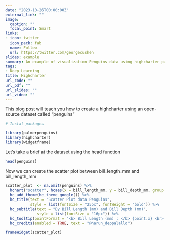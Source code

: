 ```yaml
---
date: "2023-10-26T00:00:00Z"
external_link: ""
image:
  caption: ""
  focal_point: Smart
links:
- icon: twitter
  icon_pack: fab
  name: Follow
  url: https://twitter.com/georgecushen
slides: example
summary: An example of visualization Penguins data using highcharter package.
tags:
- Deep Learning
title: Highcharter
url_code: ""
url_pdf: ""
url_slides: ""
url_video: ""
---
```


This blog post will teach you how to create a highcharter using an open-source dataset called "penguins"

```r

# Instal packages

library(palmerpenguins)
library(highcharter)
library(widgetframe)
```

Let's take a brief at the dataset using the head function
```r
head(penguins)
```

Now we can create the scatter plot between bill_length_mm and bill_length_mm
```r
scatter_plot  <- na.omit(penguins) %>% 
  hchart("scatter", hcaes(x = bill_length_mm, y = bill_depth_mm, group = species)) %>% 
  hc_add_theme(hc_theme_google()) %>% 
  hc_title(text = "Scatter Plot data Penguins",
           style = list(fontSize = "25px", fontWeight = "bold")) %>% 
  hc_subtitle(text = "By Bill Length (mm) and Bill Depth (mm)",
              style = list(fontSize = "16px")) %>% 
  hc_tooltip(pointFormat = "<b> Bill Length (mm) : </b> {point.x} <br> <b> Bill Depth (mm): </b> {point.y} <br>") %>% 
  hc_credits(enabled = TRUE, text = "@harun_deppalallo")

frameWidget(scatter_plot)
```

